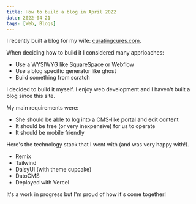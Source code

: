```yaml
---
title: How to build a blog in April 2022
date: 2022-04-21
tags: [Web, Blogs]
---
```


I recently built a blog for my wife: [curatingcures.com](https://www.curatingcures.com/).

When deciding how to build it I considered many apprioaches:

- Use a WYSIWYG like SquareSpace or Webflow
- Use a blog specific generator like ghost
- Build something from scratch

I decided to build it myself. I enjoy web development and I haven't built a blog since this site.

My main requirements were:

- She should be able to log into a CMS-like portal and edit content
- It should be free (or very inexpensive) for us to operate
- It should be mobile friendly

Here's the technology stack that I went with (and was very happy with!).

- Remix
- Tailwind
- DaisyUI (with theme cupcake)
- DatoCMS
- Deployed with Vercel

It's a work in progress but I'm proud of how it's come together!
